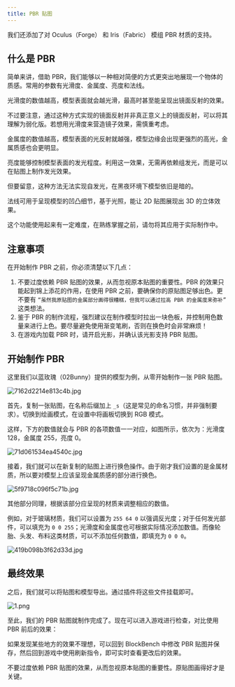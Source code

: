 ```yaml
---
title: PBR 贴图
---
```



我们还添加了对 Oculus（Forge） 和 Iris（Fabric） 模组 PBR 材质的支持。

## 什么是 PBR

简单来讲，借助 PBR，我们能够以一种相对简便的方式更突出地展现一个物体的质感。常用的参数有光滑度、金属度、亮度和法线。

<Card title="光滑度">

光滑度的数值越高，模型表面就会越光滑，最高时甚至能呈现出镜面反射的效果。

不过要注意，通过这种方式实现的镜面反射并非真正意义上的镜面反射，可以将其理解为弱化版。若想用光滑度来营造镜子效果，需慎重考虑。

</Card>

<Card title="金属度">

金属度的数值越高，模型表面的光反射就越强，模型边缘会出现更强烈的高光，金属质感也会更明显。

</Card>

<Card title="亮度">

亮度能够控制模型表面的发光程度。利用这一效果，无需再依赖组发光，而是可以在贴图上制作发光效果。

但要留意，这种方法无法实现自发光，在黑夜环境下模型依旧是暗的。

</Card>

<Card title="法线">

法线可用于呈现模型的凹凸细节，基于光照，能让 2D 贴图展现出 3D 的立体效果。

这个功能使用起来有一定难度，在熟练掌握之前，请勿将其应用于实际制作中。

</Card>

## 注意事项

在开始制作 PBR 之前，你必须清楚以下几点：

1. 不要过度依赖 PBR 贴图的效果，从而忽视原本贴图的重要性。PBR 的效果只能起到锦上添花的作用，在使用 PBR 之前，要确保你的原贴图足够出色。更不要有 `“虽然我原贴图的金属部分画得很糟糕，但我可以通过拉高 PBR 的金属度来弥补”` 这类想法。
2. 鉴于 PBR 的制作流程，强烈建议在制作模型时拉出一块色板，并控制用色数量来进行上色。要尽量避免使用渐变笔刷，否则在换色时会非常麻烦！
3. 在游戏内加载 PBR 时，请开启光影，并确认该光影支持 PBR 贴图。

## 开始制作 PBR

这里我们以蓝玫瑰（02Bunny）提供的模型为例，从零开始制作一张 PBR 贴图。

![7162d2214e813c4b.jpg](/images/KCu37bDxr4LsgeX.jpg)

首先，复制一张贴图，在名称后缀加上 `_s`（这是常见的命名习惯，并非强制要求）。切换到绘画模式，在设置中将画板切换到 RGB 模式。

这样，下方的数值就会与 PBR 的各项数值一一对应，如图所示，依次为：光滑度 128，金属度 255，亮度 0。

![71d061534ea4540c.jpg](/images/4sXHn6QbT25ImZq.jpg)

接着，我们就可以在新复制的贴图上进行换色操作。由于刚才我们设置的是金属材质，所以要对模型上应该呈现金属质感的部分进行换色。

![5f9718c096f5c71b.jpg](/images/ES9I1VMnwckzlhu.jpg)

其他部分同理，根据该部分应呈现的材质来调整相应的数值。

例如，对于玻璃材质，我们可以设置为 `255 64 0` 以强调反光度；对于任何发光部件，可以填充为 `0 0 255`；光滑度和金属度也可根据实际情况添加数值。而像轮胎、头发、布料这类材质，可以不添加任何数值，即填充为 `0 0 0`。

![419b098b3f62d33d.jpg](/images/WAjlcXQz4trskGZ.jpg)

## 最终效果

之后，我们就可以将贴图和模型导出。通过插件将这些文件挂载即可。

![1.png](/images/2mh7ZFRVJzpg5UW.png)

至此，我们的 PBR 贴图就制作完成了。现在可以进入游戏进行检查，对比使用 PBR 前后的效果：

<CardGrid>

<ImageCard src="/images/f5IsdMaKxyem3V2.jpg" title="使用 PBR 前" href="/" />

<ImageCard src="/images/OMzXqU87EdLcgDm.jpg" title="使用 PBR 后" href="/" />

</CardGrid>

如果发现某些地方的效果不理想，可以回到 BlockBench 中修改 PBR 贴图并保存，然后回到游戏中使用刷新指令，即可实时查看更改后的效果。

<Aside type="caution">

不要过度依赖 PBR 贴图的效果，从而忽视原本贴图的重要性。原贴图画得好才是关键。

</Aside>
